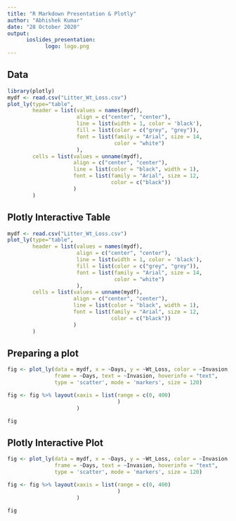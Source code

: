 ```yaml
---
title: "R Markdown Presentation & Plotly"
author: "Abhishek Kumar"
date: "28 October 2020"
output: 
      ioslides_presentation:
            logo: logo.png
---
```


## Data

```r
library(plotly)
mydf <- read.csv("Litter_Wt_Loss.csv")
plot_ly(type="table", 
        header = list(values = names(mydf),
                      align = c("center", "center"), 
                      line = list(width = 1, color = 'black'),
                      fill = list(color = c("grey", "grey")),
                      font = list(family = "Arial", size = 14, 
                                  color = "white")
                      ),
        cells = list(values = unname(mydf), 
                     align = c("center", "center"), 
                     line = list(color = "black", width = 1), 
                     font = list(family = "Arial", size = 12, 
                                 color = c("black"))
                     )
        ) 

```

## Plotly Interactive Table

```r
mydf <- read.csv("Litter_Wt_Loss.csv")
plot_ly(type="table", 
        header = list(values = names(mydf),
                      align = c("center", "center"), 
                      line = list(width = 1, color = 'black'),
                      fill = list(color = c("grey", "grey")),
                      font = list(family = "Arial", size = 14, 
                                  color = "white")
                      ),
        cells = list(values = unname(mydf), 
                     align = c("center", "center"), 
                     line = list(color = "black", width = 1), 
                     font = list(family = "Arial", size = 12, 
                                 color = c("black"))
                     )
        ) 
```


## Preparing a plot

```r
fig <- plot_ly(data = mydf, x = ~Days, y = ~Wt_Loss, color = ~Invasion, 
               frame = ~Days, text = ~Invasion, hoverinfo = "text", 
               type = 'scatter', mode = 'markers', size = 120)

fig <- fig %>% layout(xaxis = list(range = c(0, 400)
                                   )
                      )

fig
```

## Plotly Interactive Plot

```r
fig <- plot_ly(data = mydf, x = ~Days, y = ~Wt_Loss, color = ~Invasion, 
               frame = ~Days, text = ~Invasion, hoverinfo = "text", 
               type = 'scatter', mode = 'markers', size = 120)

fig <- fig %>% layout(xaxis = list(range = c(0, 400)
                                   )
                      )

fig
```
